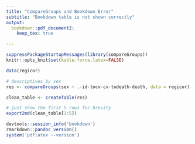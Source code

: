 ```yaml
---
title: "CompareGroups and Bookdown Error"
subtitle: "Bookdown table is not shown correctly"
output: 
  bookdown::pdf_document2:
    keep_tex: true

---
```


```r
suppressPackageStartupMessages(library(compareGroups))
knitr::opts_knit$set(kable.force.latex=FALSE)

```


```r
data(regicor)

# descriptives by sex
res <- compareGroups(sex ~ .-id-tocv-cv-todeath-death, data = regicor)

clean_table <- createTable(res)
```


```r
# just show the first 5 rows for brevity
export2md(clean_table[1:5])
```

```r
devtools::session_info('bookdown')
rmarkdown::pandoc_version()
system('pdflatex --version')
```


